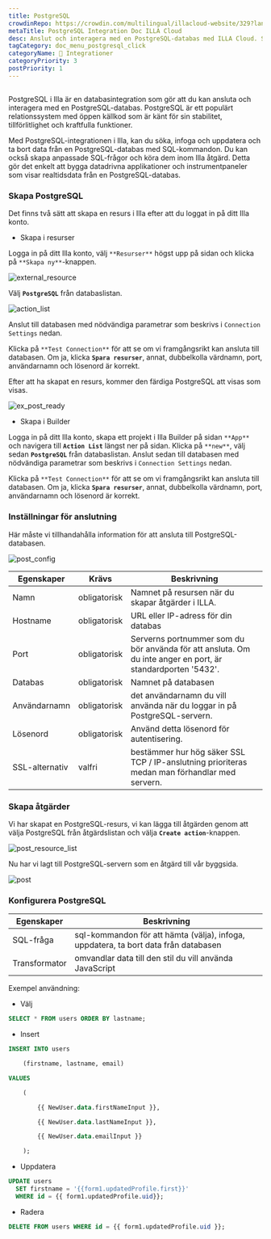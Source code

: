 ```yaml
---
title: PostgreSQL
crowdinRepo: https://crowdin.com/multilingual/illacloud-website/329?languages=sv&filter=basic&value=0
metaTitle: PostgreSQL Integration Doc ILLA Cloud
desc: Anslut och interagera med en PostgreSQL-databas med ILLA Cloud. Skapa appar som kan söka, manipulera och visualisera data. Automatisera och optimera dataarbetsflöden.
tagCategory: doc_menu_postgresql_click
categoryName: 🔨 Integrationer
categoryPriority: 3
postPriority: 1
---
```


## <h2 hidden>Vad är PostgreSQL?</h2>

PostgreSQL i Illa är en databasintegration som gör att du kan ansluta och interagera med en PostgreSQL-databas. PostgreSQL är ett populärt relationssystem med öppen källkod som är känt för sin stabilitet, tillförlitlighet och kraftfulla funktioner.

Med PostgreSQL-integrationen i Illa, kan du söka, infoga och uppdatera och ta bort data från en PostgreSQL-databas med SQL-kommandon. Du kan också skapa anpassade SQL-frågor och köra dem inom Illa åtgärd. Detta gör det enkelt att bygga datadrivna applikationer och instrumentpaneler som visar realtidsdata från en PostgreSQL-databas.

### Skapa PostgreSQL

Det finns två sätt att skapa en resurs i Illa efter att du loggat in på ditt Illa konto.

-   Skapa i resurser

Logga in på ditt Illa konto, välj `**Resurser**` högst upp på sidan och klicka på `**Skapa ny**`-knappen.

![external_resource](https://cdn.illacloud.com/official-website/img/docs/external_resource.png)

Välj **`PostgreSQL`** från databaslistan.

![action_list](https://cdn.illacloud.com/official-website/img/docs/action_list.png)

Anslut till databasen med nödvändiga parametrar som beskrivs i `Connection Settings` nedan.

Klicka på `**Test Connection**` för att se om vi framgångsrikt kan ansluta till databasen. Om ja, klicka **`Spara resurser`**, annat, dubbelkolla värdnamn, port, användarnamn och lösenord är korrekt.

Efter att ha skapat en resurs, kommer den färdiga PostgreSQL att visas som visas.

![ex_post_ready](https://cdn.illacloud.com/official-website/img/docs/ex_post_ready.png)

-   Skapa i Builder

Logga in på ditt Illa konto, skapa ett projekt i Illa Builder på sidan `**App**` och navigera till **`Action List`** längst ner på sidan. Klicka på `**new**`, välj sedan **`PostgreSQL`** från databaslistan. Anslut sedan till databasen med nödvändiga parametrar som beskrivs i `Connection Settings` nedan.

Klicka på `**Test Connection**` för att se om vi framgångsrikt kan ansluta till databasen. Om ja, klicka **`Spara resurser`**, annat, dubbelkolla värdnamn, port, användarnamn och lösenord är korrekt.

### Inställningar för anslutning

Här måste vi tillhandahålla information för att ansluta till PostgreSQL-databasen.

![post_config](https://cdn.illacloud.com/official-website/img/docs/post_config.png)

| Egenskaper      | Krävs        | Beskrivning                                                                                                           |
| --------------- | ------------ | --------------------------------------------------------------------------------------------------------------------- |
| Namn            | obligatorisk | Namnet på resursen när du skapar åtgärder i ILLA.                                                                     |
| Hostname        | obligatorisk | URL eller IP-adress för din databas                                                                                   |
| Port            | obligatorisk | Serverns portnummer som du bör använda för att ansluta. Om du inte anger en port, är standardporten '5432'.           |
| Databas         | obligatorisk | Namnet på databasen                                                                                                   |
| Användarnamn    | obligatorisk | det användarnamn du vill använda när du loggar in på PostgreSQL-servern.                                              |
| Lösenord        | obligatorisk | Använd detta lösenord för autentisering.                                                                              |
| SSL-alternativ  | valfri       | bestämmer hur hög säker SSL TCP / IP-anslutning prioriteras medan man förhandlar med servern.                         |

### Skapa åtgärder

Vi har skapat en PostgreSQL-resurs, vi kan lägga till åtgärden genom att välja PostgreSQL från åtgärdslistan och välja **`Create action`**-knappen.

![post_resource_list](https://cdn.illacloud.com/official-website/img/docs/post_resource_list.png)

Nu har vi lagt till PostgreSQL-servern som en åtgärd till vår byggsida.

![post](https://cdn.illacloud.com/official-website/img/docs/post.png)

### Konfigurera PostgreSQL

| Egenskaper    | Beskrivning                                                                         |
| ------------- | ----------------------------------------------------------------------------------- |
| SQL-fråga     | sql-kommandon för att hämta (välja), infoga, uppdatera, ta bort data från databasen |
| Transformator | omvandlar data till den stil du vill använda JavaScript                             |

Exempel användning:

-   Välj

```sql
SELECT * FROM users ORDER BY lastname;
```

-   Insert

```sql
INSERT INTO users

	(firstname, lastname, email)

VALUES

	(

		{{ NewUser.data.firstNameInput }},

		{{ NewUser.data.lastNameInput }},

		{{ NewUser.data.emailInput }}

	);
```

-   Uppdatera

```sql
UPDATE users
  SET firstname = '{{form1.updatedProfile.first}}'
  WHERE id = {{ form1.updatedProfile.uid}};
```

-   Radera

```sql
DELETE FROM users WHERE id = {{ form1.updatedProfile.uid }};
```
